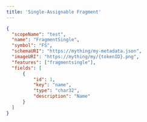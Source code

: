 ```yaml
---
title: 'Single-Assignable Fragment'
---
```


```json
{
  "scopeName": "test",
  "name": "FragmentSingle",
  "symbol": "FS",
  "schemaURI": "https://mything/my-metadata.json",
  "imageURI": "https://mything/my/{tokenID}.png",
  "features": ["fragmentsingle"],
  "fields": [
      {
          "id": 1,
          "key": "name",
          "type": "char32",
          "description": "Name"
      }
  ]
}
```
